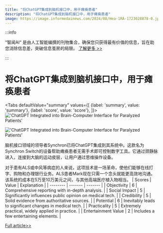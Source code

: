 ```yaml
---
title: "将ChatGPT集成到脑机接口中，用于瘫痪患者"
description: "将ChatGPT集成到脑机接口中，用于瘫痪患者"
image: https://image.informedainews.com/2024/08/Hea-1RA-1723028878-0.jpg
---
```



:::info

“智闻AI“ 是由人工智能编撰的刊物集合，确保您只获得最有价值的信息，旨在助您消除信息差，突破信息茧房的局限。  [了解更多 >>](/)

:::

# 将ChatGPT集成到脑机接口中，用于瘫痪患者


<Tabs
	defaultValue="summary"
	values={[
	{label: 'summary', value: 'summary'},
	{label: 'score', value: 'score'},
]}>
<TabItem value="summary">
<img
  src="https://image.informedainews.com/2024/08/Hea-1RA-1723028878-0.jpg"
  alt="'ChatGPT Integrated into Brain-Computer Interface for Paralyzed Patients'"
/>

<img
  src="https://image.informedainews.com/2024/08/Hea-GJg-1723028878-1.jpg"
  alt="'ChatGPT Integrated into Brain-Computer Interface for Paralyzed Patients'"
/>



脑机接口领域的领导者Synchron已将ChatGPT集成到其系统中。这款名为Synchron Switch的设备帮助瘫痪患者无需手术即可控制数字工具。它通过颈静脉进入，连接到大脑的运动皮层，让用户通过思维操作设备。

对于患有ALS或中风等病症的人来说，这项技术是一场革命，使他们能够在线打字、购物和办理银行业务。ALS患者Mark现在只需一个念头就能更高效地沟通。该系统的成本在5万至10万美元之间，与其他高端医疗植入物相当。
</TabItem>
<TabItem value="score">
	| Scores     | Value   | Explanation |
	| -------- | ------- | ------- |
	| Objectivity  | 6    | Comprehensive reporting with in-depth analysis.    |
	| Social Impact | 5     | Significantly influences public opinion on medical tech.    |
	| Credibility    | 5    | Solid evidence from authoritative sources.    |
	| Potential    | 6    | Inevitably leads to significant changes in medical tech.    |
	| Practicality    | 5    | Extremely practical, widely applied in practice.    |
	| Entertainment Value    | 2    | Includes a few entertaining elements.    |
</TabItem>
</Tabs>

[Full article>>](https://www.cnbeta.com.tw/articles/tech/1441191.htm)
